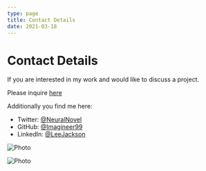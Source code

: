 ```yaml
---
type: page
title: Contact Details
date: 2021-03-18
---
```


# Contact Details

If you are interested in my work and would like to discuss a project.

Please inquire [here](mailto:samleejackson0@gmail.com)

Additionally you find me here:
- Twitter: [@NeuralNovel](https://twitter.com/NeuralNovel)
- GitHub: [@Imagineer99](https://github.com/Imagineer99)
- LinkedIn: [@LeeJackson](https://linkedin.com/in/LeeJackson)



<Image
  src="https://i.ibb.co/Cv3gB3s/OIG.jpg"
  alt="Photo"
  width={1125}
  height={750}
  priority
  className="next-image"
/>

<Image
  src="https://i.ibb.co/Cv3gB3s/OIG.jpg"
  alt="Photo"
  width={1125}
  height={750}
  priority
  className="next-image"
/>


